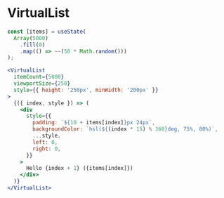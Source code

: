 
# VirtualList

<Documenter component={VirtualList}>

```jsx preview
const [items] = useState(
  Array(5000)
    .fill(0)
    .map(() => ~~(50 * Math.random()))
);

<VirtualList
  itemCount={5000}
  viewportSize={250}
  style={{ height: '250px', minWidth: '200px' }}
>
  {({ index, style }) => (
    <div
      style={{
        padding: `${10 + items[index]}px 24px`,
        backgroundColor: `hsl(${(index * 15) % 360}deg, 75%, 80%)`,
        ...style,
        left: 0,
        right: 0,
      }}
    >
      Hello {index + 1} ({items[index]})
    </div>
  )}
</VirtualList>
```

</Documenter>
